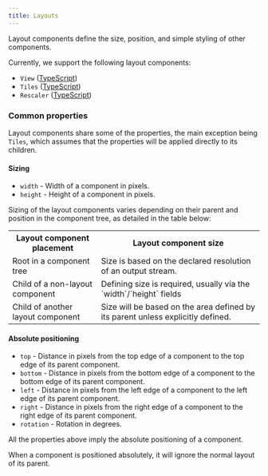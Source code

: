 ```yaml
---
title: Layouts
---
```

Layout components define the size, position, and simple styling of other components.

Currently, we support the following layout components:

- `View` ([TypeScript](/ts-sdk/components/view))
- `Tiles` ([TypeScript](/ts-sdk/components/tiles))
- `Rescaler` ([TypeScript](/ts-sdk/components/rescaler))

### Common properties
Layout components share some of the properties, the main exception being `Tiles`, which assumes that the properties will be applied directly to its children.

#### Sizing
- `width` - Width of a component in pixels.
- `height` - Height of a component in pixels.

Sizing of the layout components varies depending on their parent and position in the component tree, as detailed in the table below:

  <table>
    <tr>
      <th><strong>Layout component placement</strong></th>
      <th><strong>Layout component size</strong></th>
    </tr>
    <tr>
      <td>Root in a component tree</td>
      <td>Size is based on the declared resolution of an output stream.</td>
    </tr>
    <tr>
      <td>Child of a non-layout component</td>
      <td>Defining size is required, usually via the `width`/`height` fields</td>
    </tr>
    <tr>
      <td>Child of another layout component</td>
      <td>Size will be based on the area defined by its parent unless explicitly defined.</td>
    </tr>
  </table>

#### Absolute positioning
- `top` - Distance in pixels from the top edge of a component to the top edge of its parent component.
- `bottom` - Distance in pixels from the bottom edge of a component to the bottom edge of its parent component.
- `left` - Distance in pixels from the left edge of a component to the left edge of its parent component.
- `right` - Distance in pixels from the right edge of a component to the right edge of its parent component.
- `rotation` - Rotation in degrees.

All the properties above imply the absolute positioning of a component.

When a component is positioned absolutely, it will ignore the normal layout of its parent. 
